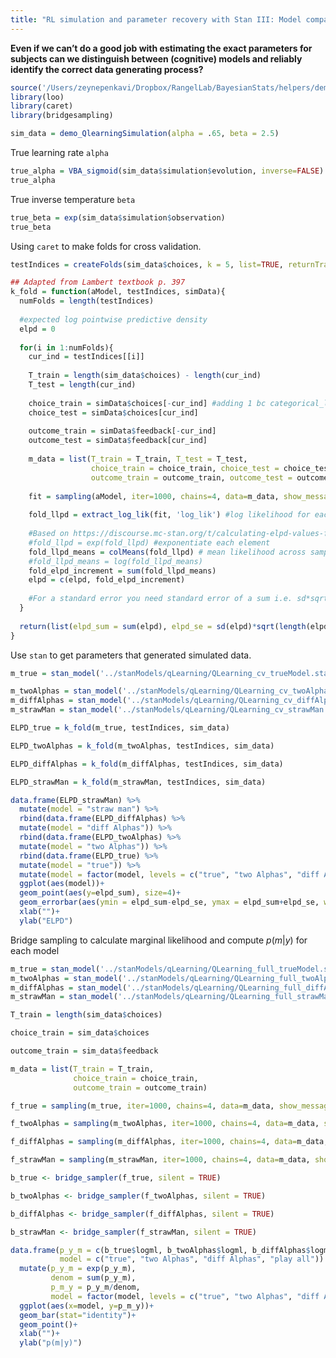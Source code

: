 ```yaml
---
title: "RL simulation and parameter recovery with Stan III: Model comparison"
---
```


**Even if we can't do a good job with estimating the exact parameters for subjects can we distinguish between (cognitive) models and reliably identify the correct data generating process?**

```r
source('/Users/zeynepenkavi/Dropbox/RangelLab/BayesianStats/helpers/demo_QlearningSimulation.R')
library(loo)
library(caret)
library(bridgesampling)
```

```r
sim_data = demo_QlearningSimulation(alpha = .65, beta = 2.5)
```

True learning rate `alpha`

```r
true_alpha = VBA_sigmoid(sim_data$simulation$evolution, inverse=FALSE)
true_alpha
```

True inverse temperature `beta`

```r
true_beta = exp(sim_data$simulation$observation)
true_beta
```

Using `caret` to make folds for cross validation.

```r
testIndices = createFolds(sim_data$choices, k = 5, list=TRUE, returnTrain = FALSE)
```

```r
## Adapted from Lambert textbook p. 397
k_fold = function(aModel, testIndices, simData){
  numFolds = length(testIndices)
  
  #expected log pointwise predictive density
  elpd = 0
  
  for(i in 1:numFolds){
    cur_ind = testIndices[[i]]
  
    T_train = length(sim_data$choices) - length(cur_ind)
    T_test = length(cur_ind)
  
    choice_train = simData$choices[-cur_ind] #adding 1 bc categorical_logit has support over [1,2]
    choice_test = simData$choices[cur_ind]
    
    outcome_train = simData$feedback[-cur_ind] 
    outcome_test = simData$feedback[cur_ind] 
    
    m_data = list(T_train = T_train, T_test = T_test, 
                  choice_train = choice_train, choice_test = choice_test, 
                  outcome_train = outcome_train, outcome_test = outcome_test)
    
    fit = sampling(aModel, iter=1000, chains=4, data=m_data, show_messages=FALSE, verbose=FALSE, refresh= 0)
    
    fold_llpd = extract_log_lik(fit, 'log_lik') #log likelihood for each sample (1000) and observations in this fold
    
    #Based on https://discourse.mc-stan.org/t/calculating-elpd-values-for-a-stan-model-k-fold-cross-validation/3570/7
    #fold_llpd = exp(fold_llpd) #exponentiate each element
    fold_llpd_means = colMeans(fold_llpd) # mean likelihood across samples for each y_test in this fold
    #fold_llpd_means = log(fold_llpd_means)
    fold_elpd_increment = sum(fold_llpd_means)
    elpd = c(elpd, fold_elpd_increment)
    
    #For a standard error you need standard error of a sum i.e. sd*sqrt(n)
  }
  
  return(list(elpd_sum = sum(elpd), elpd_se = sd(elpd)*sqrt(length(elpd))))
}
```

Use `stan` to get parameters that generated simulated data.

```r
m_true = stan_model('../stanModels/qLearning/QLearning_cv_trueModel.stan')
```

```r
m_twoAlphas = stan_model('../stanModels/qLearning/QLearning_cv_twoAlphas.stan')
m_diffAlphas = stan_model('../stanModels/qLearning/QLearning_cv_diffAlphas.stan')
m_strawMan = stan_model('../stanModels/qLearning/QLearning_cv_strawMan.stan')
```

```r
ELPD_true = k_fold(m_true, testIndices, sim_data)
```

```r
ELPD_twoAlphas = k_fold(m_twoAlphas, testIndices, sim_data)
```

```r
ELPD_diffAlphas = k_fold(m_diffAlphas, testIndices, sim_data)
```

```r
ELPD_strawMan = k_fold(m_strawMan, testIndices, sim_data)
```

```r
data.frame(ELPD_strawMan) %>%
  mutate(model = "straw man") %>%
  rbind(data.frame(ELPD_diffAlphas) %>%
  mutate(model = "diff Alphas")) %>%
  rbind(data.frame(ELPD_twoAlphas) %>%
  mutate(model = "two Alphas")) %>%
  rbind(data.frame(ELPD_true) %>%
  mutate(model = "true")) %>%
  mutate(model = factor(model, levels = c("true", "two Alphas", "diff Alphas", "straw man"), labels = c("true", "two Alphas", "diff Alphas", "play all"))) %>%
  ggplot(aes(model))+
  geom_point(aes(y=elpd_sum), size=4)+
  geom_errorbar(aes(ymin = elpd_sum-elpd_se, ymax = elpd_sum+elpd_se, width=0))+
  xlab("")+
  ylab("ELPD")
```

Bridge sampling to calculate marginal likelihood and compute $p(m|y)$ for each model

```r
m_true = stan_model('../stanModels/qLearning/QLearning_full_trueModel.stan')
m_twoAlphas = stan_model('../stanModels/qLearning/QLearning_full_twoAlphas.stan')
m_diffAlphas = stan_model('../stanModels/qLearning/QLearning_full_diffAlphas.stan')
m_strawMan = stan_model('../stanModels/qLearning/QLearning_full_strawMan.stan')
```

```r
T_train = length(sim_data$choices)

choice_train = sim_data$choices

outcome_train = sim_data$feedback

m_data = list(T_train = T_train, 
              choice_train = choice_train, 
              outcome_train = outcome_train)
```

```r
f_true = sampling(m_true, iter=1000, chains=4, data=m_data, show_messages=FALSE, verbose=FALSE, refresh= 0)
```

```r
f_twoAlphas = sampling(m_twoAlphas, iter=1000, chains=4, data=m_data, show_messages=FALSE, verbose=FALSE, refresh= 0)
```

```r
f_diffAlphas = sampling(m_diffAlphas, iter=1000, chains=4, data=m_data, show_messages=FALSE, verbose=FALSE, refresh= 0)
```

```r
f_strawMan = sampling(m_strawMan, iter=1000, chains=4, data=m_data, show_messages=FALSE, verbose=FALSE, refresh= 0)
```

```r
b_true <- bridge_sampler(f_true, silent = TRUE)
```

```r
b_twoAlphas <- bridge_sampler(f_twoAlphas, silent = TRUE)
```

```r
b_diffAlphas <- bridge_sampler(f_diffAlphas, silent = TRUE)
```

```r
b_strawMan <- bridge_sampler(f_strawMan, silent = TRUE)
```

```r
data.frame(p_y_m = c(b_true$logml, b_twoAlphas$logml, b_diffAlphas$logml, b_strawMan$logml),
           model = c("true", "two Alphas", "diff Alphas", "play all")) %>%
  mutate(p_y_m = exp(p_y_m),
         denom = sum(p_y_m),
         p_m_y = p_y_m/denom,
         model = factor(model, levels = c("true", "two Alphas", "diff Alphas", "play all"))) %>%
  ggplot(aes(x=model, y=p_m_y))+
  geom_bar(stat="identity")+
  geom_point()+
  xlab("")+
  ylab("p(m|y)")
```